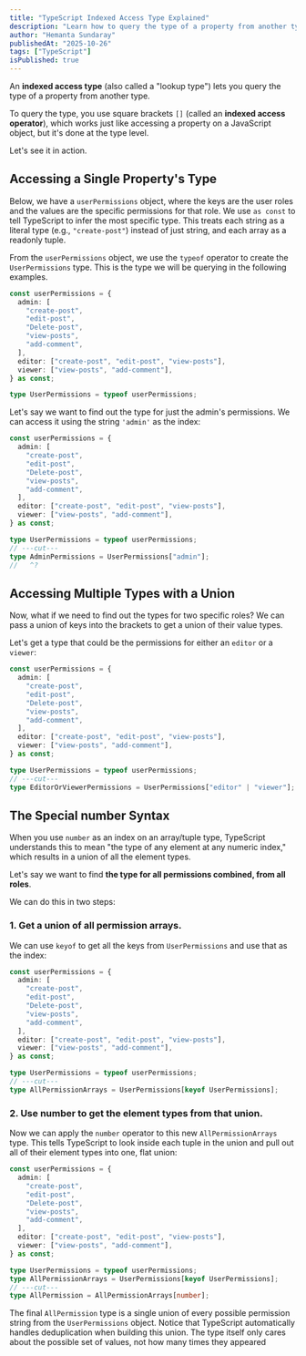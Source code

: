 ```yaml
---
title: "TypeScript Indexed Access Type Explained"
description: "Learn how to query the type of a property from another type using the indexed access operator."
author: "Hemanta Sundaray"
publishedAt: "2025-10-26"
tags: ["TypeScript"]
isPublished: true
---
```



An **indexed access type** (also called a "lookup type") lets you query the type of a property from another type.

To query the type, you use square brackets `[]` (called an **indexed access operator**), which works just like accessing a property on a JavaScript object, but it's done at the type level.

Let's see it in action.

## Accessing a Single Property's Type

Below, we have a `userPermissions` object, where the keys are the user roles and the values are the specific permissions for that role. We use `as const` to tell TypeScript to infer the most specific type. This treats each string as a literal type (e.g., `"create-post"`) instead of just string, and each array as a readonly tuple.

From the `userPermissions` object, we use the `typeof` operator to create the `UserPermissions` type. This is the type we will be querying in the following examples.

```ts twoslash title="TypeScript" showLineNumbers
const userPermissions = {
  admin: [
    "create-post",
    "edit-post",
    "Delete-post",
    "view-posts",
    "add-comment",
  ],
  editor: ["create-post", "edit-post", "view-posts"],
  viewer: ["view-posts", "add-comment"],
} as const;

type UserPermissions = typeof userPermissions;
```

Let's say we want to find out the type for just the admin's permissions. We can access it using the string `'admin'` as the index:

```ts twoslash title="TypeScript" showLineNumbers
const userPermissions = {
  admin: [
    "create-post",
    "edit-post",
    "Delete-post",
    "view-posts",
    "add-comment",
  ],
  editor: ["create-post", "edit-post", "view-posts"],
  viewer: ["view-posts", "add-comment"],
} as const;

type UserPermissions = typeof userPermissions;
// ---cut---
type AdminPermissions = UserPermissions["admin"];
//   ^?
```

## Accessing Multiple Types with a Union

Now, what if we need to find out the types for two specific roles? We can pass a union of keys into the brackets to get a union of their value types.

Let's get a type that could be the permissions for either an `editor` or a `viewer`:

```ts twoslash title="TypeScript" showLineNumbers
const userPermissions = {
  admin: [
    "create-post",
    "edit-post",
    "Delete-post",
    "view-posts",
    "add-comment",
  ],
  editor: ["create-post", "edit-post", "view-posts"],
  viewer: ["view-posts", "add-comment"],
} as const;

type UserPermissions = typeof userPermissions;
// ---cut---
type EditorOrViewerPermissions = UserPermissions["editor" | "viewer"];
```

## The Special number Syntax

When you use `number` as an index on an array/tuple type, TypeScript understands this to mean "the type of any element at any numeric index," which results in a union of all the element types.

Let's say we want to find **the type for all permissions combined, from all roles**.

We can do this in two steps:

### 1. Get a union of all permission arrays.

We can use `keyof` to get all the keys from `UserPermissions` and use that as the index:

```ts twoslash title="TypeScript" showLineNumbers
const userPermissions = {
  admin: [
    "create-post",
    "edit-post",
    "Delete-post",
    "view-posts",
    "add-comment",
  ],
  editor: ["create-post", "edit-post", "view-posts"],
  viewer: ["view-posts", "add-comment"],
} as const;

type UserPermissions = typeof userPermissions;
// ---cut---
type AllPermissionArrays = UserPermissions[keyof UserPermissions];
```

### 2. Use number to get the element types from that union.

Now we can apply the `number` operator to this new `AllPermissionArrays` type. This tells TypeScript to look inside each tuple in the union and pull out all of their element types into one, flat union:

```ts twoslash title="TypeScript" showLineNumbers
const userPermissions = {
  admin: [
    "create-post",
    "edit-post",
    "Delete-post",
    "view-posts",
    "add-comment",
  ],
  editor: ["create-post", "edit-post", "view-posts"],
  viewer: ["view-posts", "add-comment"],
} as const;

type UserPermissions = typeof userPermissions;
type AllPermissionArrays = UserPermissions[keyof UserPermissions];
// ---cut---
type AllPermission = AllPermissionArrays[number];
```

The final `AllPermission` type is a single union of every possible permission string from the `UserPermissions` object. Notice that TypeScript automatically handles deduplication when building this union. The type itself only cares about the possible set of values, not how many times they appeared
